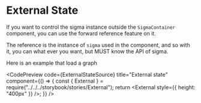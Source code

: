 

# External State

If you want to control the sigma instance outside the `SigmaContainer` component,
you can use the forward reference feature on it.

The reference is the instance of `sigma` used in the component,
and so with it, you can what ever you want, but MUST know the API of sigma.

Here is an example that load a graph

<CodePreview
  code={ExternalStateSource}
  title="External state"
  component={() => {
    const { External } = require("../../../storybook/stories/External");
    return <External style={{ height: "400px" }} />;
  }}
/>
